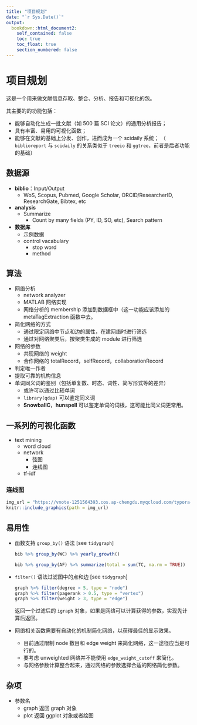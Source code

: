 ```yaml
---
title: "项目规划"
date: "`r Sys.Date()`"
output:
  bookdown::html_document2:
    self_contained: false
    toc: true
    toc_float: true
    section_numbered: false
---
```



# 项目规划

这是一个用来做文献信息存取、整合、分析、报告和可视化的包。

其主要的的功能包括：

- 能够自动化生成一批文献（如 500 篇 SCI 论文）的通用分析报告；
- 具有丰富、易用的可视化函数；
- 能够在文献的基础上分发、创作，进而成为一个 scidaily 系统；
  （ `biblioreport` 与 `scidaily` 的关系类似于 `treeio` 和 `ggtree`，前者是后者功能的基础）

## 数据源

- **biblio**：Input/Output
  - WoS, Scopus, Pubmed, Google Scholar, ORCID/ResearcherID, ResearchGate, Bibtex, etc
- **analysis**
  - Summarize
    - Count by many fields (PY, ID, SO, etc), Search pattern
  
- **数据库**
  - 示例数据
  - control vacabulary
    - stop word
    - method

##  算法

- 网络分析
  - network analyzer
  - MATLAB 网络实现
  - 网络分析的 membership 添加到数据框中（这一功能应该添加的 metaTagExtraction 函数中去。
- 简化网络的方式
  - 通过限定网络中节点和边的属性，在建网络时进行筛选
  - 通过对网络聚类后，按聚类生成的 module 进行筛选
- 网络的参数
  - 共现网络的 weight
  - 合作网络的 totalRecord，selfRecord，collaborationRecord
- 判定唯一作者
- 提取可靠的机构信息
- 单词同义词的鉴别（包括单复数、时态、词性、简写形式等的差异）
  - 或许可以通过比较单词
  - `library(qdap)` 可以鉴定同义词
  - **SnowballC**，**hunspell** 可以鉴定单词的词根，这可能比同义词更常用。

## 一系列的可视化函数

- text mining 
  - word cloud
  - network
    - 弦图
    - 连线图
  - tf-idf


### 连线图

```r
img_url = "https://vnote-1251564393.cos.ap-chengdu.myqcloud.com/typora-img/20210602104251.png"
knitr::include_graphics(path = img_url)
```



## 易用性

* 函数支持 `group_by()` 语法 [see `tidygraph`]

  ```.r
  bib %>% group_by(WC) %>% yearly_growth()
  
  bib %>% group_by(AF) %>% summarize(total = sum(TC, na.rm = TRUE))
  ```

* `filter()` 语法过滤图中的点和边 [see `tidygraph`]

  ```.r
  graph %>% filter(degree > 5, type = "node")
  graph %>% filter(pagerank > 0.5, type = "vertex")
  graph %>% filter(weight > 3, type = "edge")
  ```
  
  返回一个过滤后的 `igraph` 对象，如果是网络可以计算获得的参数，实现先计算后返回。
  
* 网络相关函数需要有自动化的机制简化网络，以获得最佳的显示效果。
  - 目前通过限制 node 数目和 edge weight 来简化网络，这一途径应当是可行的。
  - 要考虑 unweighted 网络并不能使用 `edge_weight_cutoff` 来简化。
  - 与网络参数计算整合起来，通过网络的参数选择合适的网络简化参数。
  

## 杂项

* 参数名
  - graph 返回 graph 对象
  - plot 返回 ggplot 对象或者绘图
